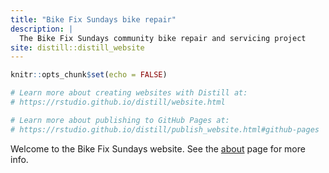 ```yaml
---
title: "Bike Fix Sundays bike repair"
description: |
  The Bike Fix Sundays community bike repair and servicing project
site: distill::distill_website
---
```


```r
knitr::opts_chunk$set(echo = FALSE)

# Learn more about creating websites with Distill at:
# https://rstudio.github.io/distill/website.html

# Learn more about publishing to GitHub Pages at:
# https://rstudio.github.io/distill/publish_website.html#github-pages

```


Welcome to the Bike Fix Sundays website.
See the [about](about.html) page for more info.